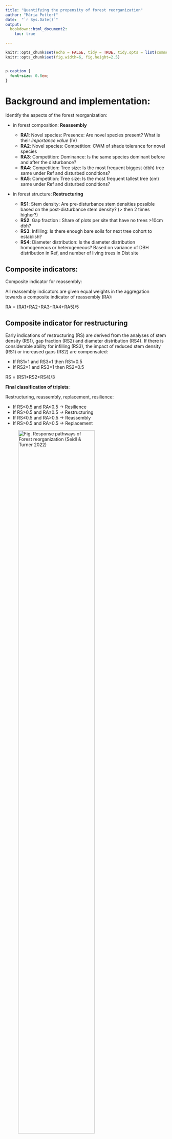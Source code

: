 ```yaml
---
title: "Quantifying the propensity of forest reorganization"
author: "Mária Potterf"
date:  "`r Sys.Date()`"
output: 
  bookdown::html_document2:
    toc: true

---
```


```r
knitr::opts_chunk$set(echo = FALSE, tidy = TRUE, tidy.opts = list(comment = FALSE), message = F, warning = F)
knitr::opts_chunk$set(fig.width=6, fig.height=2.5) 



```


```css
p.caption {
  font-size: 0.8em;
}
```

# Background and implementation:

Identify the aspects of the forest reorganization:

* in forest composition: **Reassembly**

    + **RA1**:  Novel species: Presence: Are novel species present? What is their *importance value* (IV)
    + **RA2**: Novel species: Competition: CWM of shade tolerance for novel species
    + **RA3**: Competition: Dominance: Is the same species dominant before and after the disturbance? 
    + **RA4**: Competition: Tree size: Is the most frequent biggest (dbh) tree same under Ref and disturbed conditions?
    + **RA5**: Competition: Tree size: Is the most frequent tallest tree (cm) same under Ref and disturbed conditions?


* in forest structure: **Restructuring**

    + **RS1**: Stem density: Are pre-disturbance stem densities possible based on the post-disturbance stem density? (> then 2 times higher?)
    + **RS2**: Gap fraction : Share of plots per site that have no trees >10cm dbh?
    + **RS3**: Infilling: Is there enough bare soils for next tree cohort to establish?
    + **RS4**: Diameter distribution: Is the diameter distribution homogeneous or heterogeneous? Based on variance of DBH distribution in Ref, and number of living trees in Dist site


## Composite indicators:

Composite indicator for reassembly:

All reassembly indicators are given equal weights in the aggregation towards a composite indicator of reassembly (RA):

RA = (RA1+RA2+RA3+RA4+RA5)/5


## Composite indicator for restructuring

Early indications of restructuring (RS) are derived from the analyses of stem density (RS1), gap fraction (RS2) and diameter distribution (RS4). If there is considerable ability for infilling (RS3), the impact of reduced stem density (RS1) or increased gaps (RS2) are compensated:

 - If RS1=1 and RS3=1 then RS1=0.5
 - If RS2=1 and RS3=1 then RS2=0.5

RS = (RS1+RS2+RS4)/3

**Final classification of triplets**:

Restructuring, reassembly, replacement, resilience:

 - If RS≤0.5 and RA≤0.5 → Resilience
 - If RS>0.5 and RA≤0.5 → Restructuring
 - If RS≤0.5 and RA>0.5 → Reassembly
 - If RS>0.5 and RA>0.5 → Replacement


![Fig. Response pathways of Forest reorganization (Seidl & Turner 2022)](images/response_pathways.png){width=75%}


# Describe study sites: 

The number of samples triplets by dominant tree species. Each triplet has 3 management categories: 

- Ref  - reference, undisturbed sites
- Dist - disturbed sites by drought, uncleared


```r
# rm(list=ls())

# Input data -------------------------------------------------------------------
#getwd()
load(file = paste(getwd(), "dataToPlot.Rdata", sep = '/'))
load(file = paste(getwd(), "dat_restr.Rdata", sep = '/'))


#### Source paths and functions  -----------------------------------------------

source('myPaths.R')


#### Read libraries  -----------------------------------------------------------
library(knitr)
library(readxl)
library(dplyr)
library(data.table)
library(tidyr)
library(ggplot2)
library(stringr)  # use regex expressions
#library(gridExtra)
library(ggpubr)

##### Stats
#library(MuMIn)
#library(vegan)
#library(mgcv)
#library(gratia) # visualization of mcv


## Colors
cols = c('#0072B2', # 
         '#E69F00', # 
         '#F0E442', # 
         '#000000') # black: spruce


```


```r
#print(getwd())
out_summary <- dat %>% 
 group_by(dom_sp) %>%
 distinct(trip_n) %>%
 tally() %>%
 rename(species=dom_sp,
        triplets_count = n)

```


```r
n_sites <- 
  dat %>% 
  group_by(trip_n, dom_sp, manag, sub_n) %>% 
  distinct() %>% 
  nrow() 

```

**Sites overview:** 

Triplets count:  **`r length(unique(dat$trip_n))`**

Total count of plots (4m2) per triplet&category : **`r n_sites`** plots



```r
# print nice table in knitr
out_summary %>% knitr::kable("markdown")



```

## Species importance value

Calculate **species importance value**
from: https://kimmerer.com/trees/importance-value/

**Importance Value** is a measure of how dominant a species is in a given forest area. It is a standard tool used by foresters to inventory a forest.  Foresters generally do not inventory a forest by counting all the trees, but by locating points in the forest and sampling a specified area around those points.  Three kinds of data are collected:

 - *Relative frequency*, the percent of inventory points occupied by species A as a percent of the occurence of all species.  If species A is found in 5 out of 8 sample points, its relative frequency is 62.5%
 - *Relative density*, the number of individuals per area as a percent of the number of individuals of all species.
 - *Relative basal area*.  the total basal area of Species A as a percent of the total basal area of all species.  Basal area is the sum of the cross sectional area of all the trees of species A, measured at 4.5 ft. above ground. The forester actually measures diameter and then converts that number to basal area.
 
Each of these values is expressed as a percent, and ranges from 0 to 100.

The **Importance Value** is the sum of these three measures, and can range from 0 to 300.

 **Importance value** calculated here considers the extent of the 4m2 plot. 
 
 
My data: 
 
 - seedlings regeneration < 1.3 m: BA = 0, regeneration 1.3m-2 m, estimated DBH = 1 cm
 - advanced regeneration: DBH measured for each tree
 - mature trees: DBH measured for each tree
 
 
## Species composition: Overview

### Novel species: Presence & absence

Identify the tree species that are novel (appear after the disturbance) or absent (lost) after disturbances. Compared across triplets between reference (living) and disturbed conditions.

```r

p_win_loos_sp

```

### Prevalence of species in regeneration by height category:

Tree regeneration heights classes:

- seedlings: 0.2-2m
- saplings: 2-5m, up to 10 cm dbh

Tree regeneration notes: 

- O_soft = other softwood species
- O_hard = other hardwood species

```r

p_prevalence

```



#### Species composition by dominant tree species and category (for seedlings, saplings)

```r

p_treeComp_categ

```


# Quantify forest reorganization


## RA1: Novel species: competition:

Are novel species (i.e., species that are not present under reference conditions) present after disturbance?

 - Ref: Calculate the importance value (IV) of all species in the reference stands from stem density and basal area shares of all tree species across all sample plots per site. 
 - Dist: Calculate the importance value of all species in the disturbed stands from stem density shares of all tree species across all sample plots per site and multiply by two .
 - I: Sum the IV of all species in Dist that are not present in Ref
 - If  I>1 then RA1 = 1 else RA=0 

 - **NA -> 0**: if the novel species are not important: no change  

Data:

 - plot level: seedlings, saplings, mature trees   


```r

p_RA1  

```

## RA2: Novel species: Competition 

Are the novel tree species  present after disturbance likely to outcompete the tree species under reference conditions or hinder their establishment?

 - Ref: Community-weighted mean   shade tolerance of the species present under reference conditions (across all plots per site)
 - Dist: Community-weighted mean shade tolerance of the species present after disturbance that are not present under reference conditions (across all plots per site)
 - If Dist > Ref  then RA2=1 else RA2=0
 
 - **NA -> 0**: if the novel species are not present: no change

Data:

 - plot level: seedlings, saplings, mature trees  

```r

p_RA2

```


## RA3: Competition: Dominance

Is the species dominating after disturbance the same that dominates under reference conditions?

 - Ref: Species with highest IV under reference conditions (across all plots per site)
 - Dist: Species with highest IV post disturbance (across all plots per site)
 - If Ref=Dist then RA3=0 else RA3=1
 
 - **if NA**-> 1: if the species is missing, it differs from the reference stand -> change

Data:

 - plot level: seedlings, saplings, mature trees  
 
```r

p_RA3


```


## RA4: Competition: Tree size: dbh

Is the species winning the local competition in the regeneration the same that dominates under reference conditions? Based on dbh.

 - Ref: Determine the most frequent tree species with highest dbh under reference conditions per sitefor each plot, then determine the species that has most often the largest trees across plots
 - Dist: Determine the most frequent tree species with the highest dbh under disturbed conditions of the tallest individual tree <10 cm dbh per 4m² plot, then determine the species that is most often the tallest tree across plots
 - If Ref=Dist then RA4=0 else RA4=1
 
 - **if NA** -> 1: if the species is missing, it differs from the reference stand -> change

Data:

 - plot level: seedlings, saplings
 
```r

p_RA4

```

## RA5: Competition: Tree size: height

Is the species winning the local competition in the regeneration the same that dominates under reference conditions? Based on height classes.

 - Ref: Determine the species that has most often the largest trees across plots
 - Dist: Determine the species that is most often the largest tree across plots
 - If Ref=Dist then RA5=0 else RA5=1

 - **if NA** -> 1: if the species is missing, it differs from the reference stand -> change
 
 Data:

 - plot: seedlings, saplings

```r

p_RA5

```


# Restructuring

## RS1: Stem density

Are pre-disturbance stem densities possible based on the post-disturbance stem density?
Indicator: Regeneration sStem density in regeneration disturbed site divided by stem density in reference

 - Ref: Stem density under reference conditions (across all plots per site)
 - Dist: Stem density after disturbance (across all plots per site)
 - I: Dist / Ref
 - If I>2  then RS1=0 else RS1=1
 
  - **if NA** -> 1: if the regeneration is missing -> change
  
Data:

 - plot: seedlings, saplings, mature trees  


```r

p_RS1

```


## RS2: Gap fraction

Is the spatial structure in terms of gaps similar pre- and post-disturbance?

 - Ref: Share of plots per site that have no trees >10cm dbh per site under reference conditions
 - Dist: Share of plots per site that have no trees > 10cm dbh per site after disturbance
 - I: Dist / Ref 
 - If **I>1.1**  then RS2=1 else RS2=0  !!! change here from the Protocol!! (was 2 instead of 1.1)

  - **no NA**: if the trees are missing => gap  = 100%
  
  Data:

 - plot: seedlings, saplings, mature trees  
  
```r

p_RS2

```


## RS3: Infilling 

Is infilling likely possible? Evaluate the share of the bare soil (here category soil/foliage)

 - Dist: Share of 4m² plot that is not covered by vegetation (across all plots per site)
 - If Dist>0.5 then RS3=1 else RS3=0
 
 - **no NA**

Data:

 - plot: ground cover classes 

```r

p_RS3


```

*Plot all ground cover categories*

```r

p_ground_cover


```


## RS4: Diameter distribution

Is the diameter distribution homogeneous or heterogeneous?

 –	Ref : (dbhmax – dbhmin)/dbhmean in reference stands
 
 –	Dist: Number of live legacy trees >10cm dbh [n per ha]

 - If Ref>1 and Dist>10  then RS4=0
 - If Ref≤1 and Dist≤10  then RS4=0
 - If Ref>1 and Dist≤10  then RS4=1
 - If Ref≤1 and Dist >10 then RS4=1

 - Interpretation: is there are more mature trees (Dist>10/ha), the heterogeneity is higher?
 
 - **No NA**
 
 Data:

 - plot level: seedlings, saplings, mature trees  
 
```r

p_RS4_agg

```


# Final categorization

Classify the values:

 - If RS≤0.5 and RA≤0.5 → *Resilience*
 - If RS>0.5 and RA≤0.5 → *Restructuring*
 - If RS≤0.5 and RA>0.5 → *Reassembly*
 - If RS>0.5 and RA>0.5 → *Replacement*
 

The share of the sites that reorganize towards individual categories by dominant tree species: (the coloring scheme needs some grouping by species and shades: can be done in next step).



```r

tree_plot

```
The share of the triplets by forest reorganization classes by dominant tree species.  


```r

p_stacked_reorg

```



